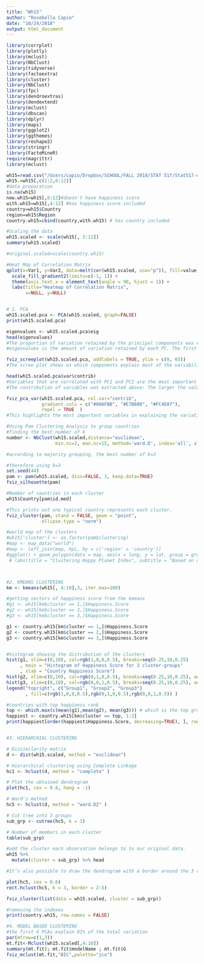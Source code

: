 ```yaml
---
title: "Wh15"
author: "Rosebella Capio"
date: "10/24/2018"
output: html_document
---
```





```r

library(corrplot)
library(plotly)
library(mclust)
library(NbClust)
library(tidyverse)
library(factoextra)
library(cluster)
library(NbClust)
library(fpc)
library(dendroextras)
library(dendextend)
library(mclust)
library(dbscan)
library(dplyr)
library(maps)
library(ggplot2)
library(ggthemes)
library(reshape2)
library(stringr)
library(FactoMineR)
require(magrittr)
library(mclust)

wh15=read.csv("/Users/capio/Dropbox/SCHOOL/FALL 2018/STAT 517/Stat517-master/Data/World_Happiness_2015.csv")
wh15.=wh15[,c(1:2,6:12)]
#data preparation
is.na(wh15)
new.wh15=wh15[,6:12]#doesn't have happiness score
with.wh15=wh15[,4:12] #has happiness score included
country=wh15$Country
region=wh15$Region
country.wh15=cbind(country,with.wh15) # has country included

#Scaling the data
wh15.scaled <- scale(wh15[, 3:12])
summary(wh15.scaled)

#original.scaled=scale(country.wh15)

#Heat Map of Correlation Matrix
qplot(x=Var1, y=Var2, data=melt(cor(wh15.scaled, use="p")), fill=value, geom="tile") +
  scale_fill_gradient2(limits=c(-1, 1)) + 
  theme(axis.text.x = element_text(angle = 90, hjust = 1)) + 
  labs(title="Heatmap of Correlation Matrix", 
       x=NULL, y=NULL)


# 1. PCA
wh15.scaled.pca <- PCA(wh15.scaled, graph=FALSE)
print(wh15.scaled.pca)

eigenvalues <- wh15.scaled.pca$eig
head(eigenvalues)
#The proportion of variation retained by the principal components was extracted above.
#eigenvalues is the amount of variation retained by each PC. The first PC corresponds to the #maximum amount of variation in the data set. In this case, the first two principal #components are worthy of consideration because A 

fviz_screeplot(wh15.scaled.pca, addlabels = TRUE, ylim = c(0, 65))
#The scree plot shows us which components explain most of the variability in the data. In #this case, almost 80% of the variances contained in the data are retained by the first two #principal components.

head(wh15.scaled.pca$var$contrib)
#Variables that are correlated with PC1 and PC2 are the most important in explaining the variability in the data set.
#The contribution of variables was extracted above: The larger the value of the #contribution, the more the variable contributes to the component.

fviz_pca_var(wh15.scaled.pca, col.var="contrib",
             gradient.cols = c("#00AFBB", "#E7B800", "#FC4E07"),
             repel = TRUE  )
#This highlights the most important variables in explaining the variations retained by the #principal components.

#Using Pam Clustering Analysis to group countries
#finding the best number of k
number <- NbClust(wh15.scaled,distance="euclidean",
                  min.nc=2, max.nc=15, method='ward.D', index='all', alphaBeale = 0.1)

#according to majority grouping, the best number of k=3

#therefore using k=3
set.seed(44)
pam <- pam(wh15.scaled, diss=FALSE, 3, keep.data=TRUE)
fviz_silhouette(pam)

#Number of countries in each cluster
wh15$Country[pam$id.med]

#This prints out one typical country represents each cluster.
fviz_cluster(pam, stand = FALSE, geom = "point",
             ellipse.type = "norm")

#world map of the clusters
#wh15['cluster'] <- as.factor(pam$clustering)
#map <- map_data("world")
#map <- left_join(map, hpi, by = c('region' = 'country'))
#ggplot() + geom_polygon(data = map, aes(x = long, y = lat, group = group, fill=cluster, #color=cluster)) +
 # labs(title = "Clustering Happy Planet Index", subtitle = "Based on data #from:http://happyplanetindex.org/", x=NULL, y=NULL) + theme_minimal()



#2. KMEANS CLUSTERING
km <- kmeans(wh15[, 4:10],3, iter.max=100)

#getting vectors of happiness score from the kmeans
#g1 <- wh15[km$cluster == 1,]$Happiness.Score
#g2 <- wh15[km$cluster == 2,]$Happiness.Score
#g3 <- wh15[km$cluster == 3,]$Happiness.Score

g1 <- country.wh15[km$cluster == 1,]$Happiness.Score
g2 <- country.wh15[km$cluster == 2,]$Happiness.Score
g3 <- country.wh15[km$cluster == 3,]$Happiness.Score


#histogram showing the distribution of the clusters
hist(g1, xlim=c(0,10), col=rgb(1,0,0,0.5), breaks=seq(0.25,10,0.25)  
     , main = "Histogram of Happiness Score for 3 cluster-groups"
     , xlab = "Country Happiness Score")
hist(g2, xlim=c(0,10), col=rgb(0,1,0,0.5), breaks=seq(0.25,10,0.25), add=T)
hist(g3, xlim=c(0,10), col=rgb(0,0,1,0.5), breaks=seq(0.25,10,0.25), add=T)
legend("topright", c("Group1", "Group2", "Group3")
       , fill=c(rgb(1,0,0,0.5),rgb(0,1,0,0.5),rgb(0,0,1,0.5)) )

#countries with top happiness rank
top <- which.max(c(mean(g1),mean(g2), mean(g3))) # which is the top group
happiest <- country.wh15[km$cluster == top, 1:2]
print(happiest[order(happiest$Happiness.Score, decreasing=TRUE), ], row.names = FALSE)


#3. HIERARCHIAL CLUSTERING 

# Dissimilarity matrix
d <- dist(wh15.scaled, method = "euclidean")

# Hierarchical clustering using Complete Linkage
hc1 <- hclust(d, method = "complete" )

# Plot the obtained dendrogram
plot(hc1, cex = 0.6, hang = -1)

# Ward's method
hc5 <- hclust(d, method = "ward.D2" )

# Cut tree into 3 groups
sub_grp <- cutree(hc5, k = 3)

# Number of members in each cluster
table(sub_grp)

#add the cluster each observation belongs to to our original data.
wh15 %>%
  mutate(cluster = sub_grp) %>% head

#It’s also possible to draw the dendrogram with a border around the 3 clusters. The #argument border is used to specify the border colors for the rectangles:

plot(hc5, cex = 0.6)
rect.hclust(hc5, k = 3, border = 2:5)

fviz_cluster(list(data = wh15.scaled, cluster = sub_grp))

#removing the indexes
print(country.wh15, row.names = FALSE)

#4. MODEL BASED CLUSTERING
#the first 4 PCAs explain 81% of the total variation
par(mfrow=c(1,3))
mt.fit<-Mclust(wh15.scaled[,4:10])
summary(mt.fit); mt.fit$modelName ; mt.fit$G
fviz_mclust(mt.fit,"BIC",palette="jco")


```

